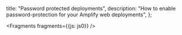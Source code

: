   title: "Password protected deployments",
  description: "How to enable password-protection for your Amplify web deployments",
};


<Fragments fragments={{js: js0}} />
